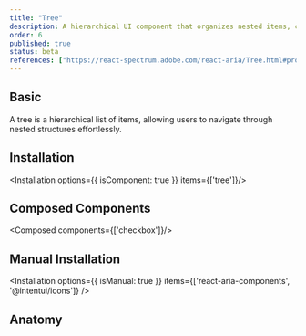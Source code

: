 ```yaml
---
title: "Tree"
description: A hierarchical UI component that organizes nested items, commonly used for file structures, menus, or category navigation.
order: 6
published: true
status: beta
references: ["https://react-spectrum.adobe.com/react-aria/Tree.html#props"]
---
```


## Basic
A tree is a hierarchical list of items, allowing users to navigate through nested structures effortlessly.
<How toUse="collections/tree/tree-demo" />

## Installation
<Installation options={{ isComponent: true }} items={['tree']}/>

## Composed Components
<Composed components={['checkbox']}/>

## Manual Installation
<Installation options={{ isManual: true }} items={['react-aria-components', '@intentui/icons']} />

<SourceCode toShow='tree' />

## Anatomy
<Anatomy show='tree-anatomy'/>
